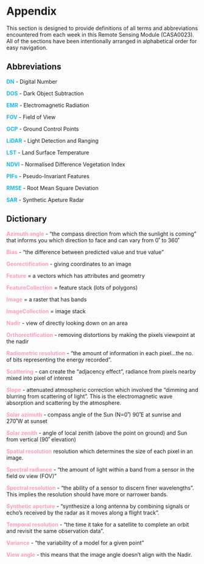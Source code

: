 # Appendix {.unnumbered}

This section is designed to provide definitions of all terms and abbreviations encountered from each week in this Remote Sensing Module (CASA0023). All of the sections have been intentionally arranged in alphabetical order for easy navigation.

## Abbreviations

[**DN**]{style="color: #1CB9F2"} - Digital Number

[**DOS**]{style="color: #1CB9F2"} - Dark Object Subtraction

[**EMR**]{style="color: #1CB9F2"} - Electromagnetic Radiation

[**FOV**]{style="color: #1CB9F2"} - Field of View

[**GCP**]{style="color: #1CB9F2"} - Ground Control Points

[**LiDAR**]{style="color: #1CB9F2"} - Light Detection and Ranging

[**LST**]{style="color: #1CB9F2"} - Land Surface Temperature

[**NDVI**]{style="color: #1CB9F2"} - Normalised Difference Vegetation Index

[**PIFs**]{style="color: #1CB9F2"} - Pseudo-Invariant Features

[**RMSE**]{style="color: #1CB9F2"} - Root Mean Square Deviation

[**SAR**]{style="color: #1CB9F2"} - Synthetic Apeture Radar

## Dictionary

[**Azimuth angle**]{style="color: #FF9CB6"} - "the compass direction from which the sunlight is coming" that informs you which direction to face and can vary from 0˚ to 360˚

[**Bias**]{style="color: #FF9CB6"} - "the difference between predicted value and true value"

[**Georectification**]{style="color: #FF9CB6"} - giving coordinates to an image

[**Feature**]{style="color: #FF9CB6"} = a vectors which has attributes and geometry

[**FeatureCollection**]{style="color: #FF9CB6"} = feature stack (lots of polygons)

[**Image**]{style="color: #FF9CB6"} = a raster that has bands

[**ImageCollection**]{style="color: #FF9CB6"} = image stack

[**Nadir**]{style="color: #FF9CB6"} - view of directly looking down on an area

[**Orthorectification**]{style="color: #FF9CB6"} - removing distortions by making the pixels viewpoint at the nadir

[**Radiometric resolution**]{style="color: #FF9CB6"} - "the amount of information in each pixel...the no. of bits representing the energy recorded".

[**Scattering**]{style="color: #FF9CB6"} - can create the "adjacency effect", radiance from pixels nearby mixed into pixel of interest

[**Slope**]{style="color: #FF9CB6"} - attenuated atmospheric correction which involved the "dimming and blurring from scattering of light". This is the electromagnetic wave absorption and scattering by the atmosphere.

[**Solar azimuth**]{style="color: #FF9CB6"} - compass angle of the Sun (N=0˚) 90˚E at sunrise and 270˚W at sunset

[**Solar zenith**]{style="color: #FF9CB6"} - angle of local zenith (above the point on ground) and Sun from vertical (90˚ elevation)

[**Spatial resolution**]{style="color: #FF9CB6"} resolution which determines the size of each pixel in an image.

[**Spectral radiance**]{style="color: #FF9CB6"} - "the amount of light within a band from a sensor in the field ov view (FOV)"

[**Spectral resolution**]{style="color: #FF9CB6"} - "the ability of a sensor to discern finer wavelengths". This implies the resolution should have more or narrower bands.

[**Synthetic aperture**]{style="color: #FF9CB6"} - "synthesize a long antenna by combining signals or echo's received by the radar as it moves along a flight track".

[**Temporal resolution**]{style="color: #FF9CB6"} - "the time it take for a satellite to complete an orbit and revisit the same observation data".

[**Variance**]{style="color: #FF9CB6"} - "the variability of a model for a given point"

[**View angle**]{style="color: #FF9CB6"} - this means that the image angle doesn't align with the Nadir.
